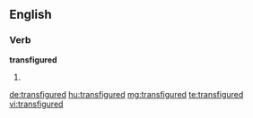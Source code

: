 ==English==

===Verb===
'''transfigured'''

# {{past of|transfigure}}

[[de:transfigured]]
[[hu:transfigured]]
[[mg:transfigured]]
[[te:transfigured]]
[[vi:transfigured]]